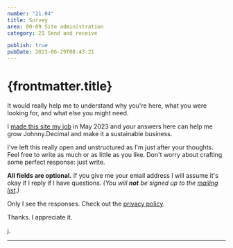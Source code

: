 ```yaml
---
number: "21.04"
title: Survey
area: 00-09 Site administration
category: 21 Send and receive

publish: true
pubDate: 2023-06-29T08:43:21
---
```



# {frontmatter.title}

It would really help me to understand why you're here, what you were looking for, and what else you might need.

I [made this site my job](/20-29-communication/22-blog/22.00.0003-i-quit-my-job/) in May 2023 and your answers here can help me grow Johnny.Decimal and make it a sustainable business.

I've left this really open and unstructured as I'm just after your thoughts. Feel free to write as much or as little as you like. Don't worry about crafting some perfect response: just write.

**All fields are optional.** If you give me your email address I will assume it's okay if I reply if I have questions. _(You will **not** be signed up to the [mailing list](/20-29-communication/21-send-and-receive/21.02-mailing-list/).)_

Only I see the responses. Check out the [privacy policy](/00-09-site-administration/01-about/01.03-privacy/#survey-responses).

Thanks. I appreciate it.

j.

---

<Survey />
